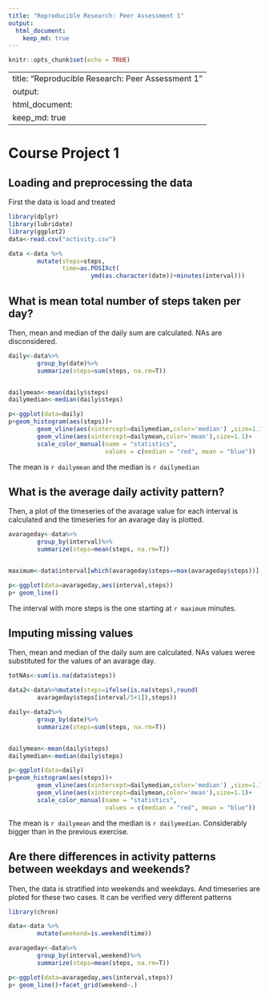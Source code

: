 ```yaml
---
title: "Reproducible Research: Peer Assessment 1"
output: 
  html_document:
    keep_md: true
---
```


```r
knitr::opts_chunk$set(echo = TRUE)
```

---
title: "Reproducible Research: Peer Assessment 1"
output: 
  html_document:
    keep_md: true
---

# Course Project 1

## Loading and preprocessing the data

First the data is load and treated

```r
library(dplyr)
library(lubridate)
library(ggplot2)
data<-read.csv("activity.csv")

data <-data %>%
        mutate(steps=steps,
               time=as.POSIXct(
                       ymd(as.character(date))+minutes(interval)))

```


## What is mean total number of steps taken per day?

Then, mean and median of the daily sum are calculated. NAs are disconsidered.

```r

daily<-data%>%
        group_by(date)%>%
        summarize(steps=sum(steps, na.rm=T))


dailymean<-mean(daily$steps)
dailymedian<-median(daily$steps)

p<-ggplot(data=daily)
p+geom_histogram(aes(steps))+
        geom_vline(aes(xintercept=dailymedian,color='median') ,size=1.1) +
        geom_vline(aes(xintercept=dailymean,color='mean'),size=1.1)+
        scale_color_manual(name = "statistics",
                           values = c(median = "red", mean = "blue"))

```

The mean is `r dailymean` and the median is `r dailymedian` 

## What is the average daily activity pattern?



Then, a plot of the timeseries of the avarage value for each interval is calculated
and the timeseries for an avarage day is plotted.


```r

avarageday<-data%>%
        group_by(interval)%>%
        summarize(steps=mean(steps, na.rm=T))


maximum<-data$interval[which(avarageday$steps==max(avarageday$steps))]

p<-ggplot(data=avarageday,aes(interval,steps))
p+ geom_line() 


```

The interval with more steps is the one starting at `r maximum` minutes.



## Imputing missing values

Then, mean and median of the daily sum are calculated. NAs values weree substituted 
for the values of an avarage day.

```r
totNAs<-sum(is.na(data$steps))

data2<-data%>%mutate(steps=ifelse(is.na(steps),round(
        avarageday$steps[interval/5+1]),steps))

daily<-data2%>%
        group_by(date)%>%
        summarize(steps=sum(steps, na.rm=T))


dailymean<-mean(daily$steps)
dailymedian<-median(daily$steps)

p<-ggplot(data=daily)
p+geom_histogram(aes(steps))+
        geom_vline(aes(xintercept=dailymedian,color='median') ,size=1.1) +
        geom_vline(aes(xintercept=dailymean,color='mean'),size=1.1)+
        scale_color_manual(name = "statistics",
                           values = c(median = "red", mean = "blue"))

```

The mean is `r dailymean` and the median is `r dailymedian`. Considerably bigger than in
the previous exercise.


## Are there differences in activity patterns between weekdays and weekends?

Then, the data is stratified into weekends and weekdays. And timeseries are ploted for these 
two cases. It can be verified very different patterns

```r
library(chron)

data<-data %>%
        mutate(weekend=is.weekend(time))

avarageday<-data%>%
        group_by(interval,weekend)%>%
        summarize(steps=mean(steps, na.rm=T))

p<-ggplot(data=avarageday,aes(interval,steps))
p+ geom_line()+facet_grid(weekend~.)

```

